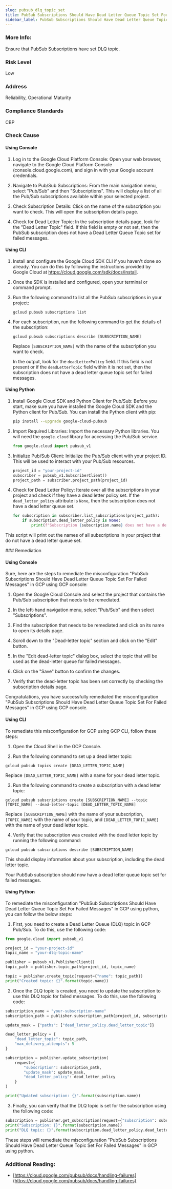 ```yaml
---
slug: pubsub_dlq_topic_set
title: PubSub Subscriptions Should Have Dead Letter Queue Topic Set For Failed Messages
sidebar_label: PubSub Subscriptions Should Have Dead Letter Queue Topic Set For Failed Messages
---
```


### More Info:

Ensure that PubSub Subscriptions have set DLQ topic.

### Risk Level

Low

### Address

Reliability, Operational Maturity

### Compliance Standards

CBP



<Tabs><Tab title='Cause'>
### Check Cause

#### Using Console

1. Log in to the Google Cloud Platform Console: Open your web browser, navigate to the Google Cloud Platform Console (console.cloud.google.com), and sign in with your Google account credentials.

2. Navigate to Pub/Sub Subscriptions: From the main navigation menu, select "Pub/Sub" and then "Subscriptions". This will display a list of all the Pub/Sub subscriptions available within your selected project.

3. Check Subscription Details: Click on the name of the subscription you want to check. This will open the subscription details page. 

4. Check for Dead Letter Topic: In the subscription details page, look for the "Dead Letter Topic" field. If this field is empty or not set, then the PubSub subscription does not have a Dead Letter Queue Topic set for failed messages.

#### Using CLI

1. Install and configure the Google Cloud SDK CLI if you haven't done so already. You can do this by following the instructions provided by Google Cloud at https://cloud.google.com/sdk/docs/install.

2. Once the SDK is installed and configured, open your terminal or command prompt.

3. Run the following command to list all the PubSub subscriptions in your project:

   ```
   gcloud pubsub subscriptions list
   ```

4. For each subscription, run the following command to get the details of the subscription:

   ```
   gcloud pubsub subscriptions describe [SUBSCRIPTION_NAME]
   ```

   Replace `[SUBSCRIPTION_NAME]` with the name of the subscription you want to check.

   In the output, look for the `deadLetterPolicy` field. If this field is not present or if the `deadLetterTopic` field within it is not set, then the subscription does not have a dead letter queue topic set for failed messages.

#### Using Python

1. Install Google Cloud SDK and Python Client for Pub/Sub: Before you start, make sure you have installed the Google Cloud SDK and the Python client for Pub/Sub. You can install the Python client with pip:

   ```bash
   pip install --upgrade google-cloud-pubsub
   ```

2. Import Required Libraries: Import the necessary Python libraries. You will need the `google.cloud` library for accessing the Pub/Sub service.

   ```python
   from google.cloud import pubsub_v1
   ```

3. Initialize Pub/Sub Client: Initialize the Pub/Sub client with your project ID. This will be used to interact with your Pub/Sub resources.

   ```python
   project_id = "your-project-id"
   subscriber = pubsub_v1.SubscriberClient()
   project_path = subscriber.project_path(project_id)
   ```

4. Check for Dead Letter Policy: Iterate over all the subscriptions in your project and check if they have a dead letter policy set. If the `dead_letter_policy` attribute is `None`, then the subscription does not have a dead letter queue set.

   ```python
   for subscription in subscriber.list_subscriptions(project_path):
       if subscription.dead_letter_policy is None:
           print(f"Subscription {subscription.name} does not have a dead letter queue set.")
   ```
   
This script will print out the names of all subscriptions in your project that do not have a dead letter queue set.

</Tab>


<Tab title='Remediation'>
### Remediation

#### Using Console

Sure, here are the steps to remediate the misconfiguration "PubSub Subscriptions Should Have Dead Letter Queue Topic Set For Failed Messages" in GCP using GCP console:

1. Open the Google Cloud Console and select the project that contains the Pub/Sub subscription that needs to be remediated.

2. In the left-hand navigation menu, select "Pub/Sub" and then select "Subscriptions".

3. Find the subscription that needs to be remediated and click on its name to open its details page.

4. Scroll down to the "Dead-letter topic" section and click on the "Edit" button.

5. In the "Edit dead-letter topic" dialog box, select the topic that will be used as the dead-letter queue for failed messages.

6. Click on the "Save" button to confirm the changes.

7. Verify that the dead-letter topic has been set correctly by checking the subscription details page.

Congratulations, you have successfully remediated the misconfiguration "PubSub Subscriptions Should Have Dead Letter Queue Topic Set For Failed Messages" in GCP using GCP console.

#### Using CLI

To remediate this misconfiguration for GCP using GCP CLI, follow these steps:

1. Open the Cloud Shell in the GCP Console.

2. Run the following command to set up a dead letter topic:

```
gcloud pubsub topics create [DEAD_LETTER_TOPIC_NAME]
```

Replace `[DEAD_LETTER_TOPIC_NAME]` with a name for your dead letter topic.

3. Run the following command to create a subscription with a dead letter topic:

```
gcloud pubsub subscriptions create [SUBSCRIPTION_NAME] --topic [TOPIC_NAME] --dead-letter-topic [DEAD_LETTER_TOPIC_NAME]
```

Replace `[SUBSCRIPTION_NAME]` with the name of your subscription, `[TOPIC_NAME]` with the name of your topic, and `[DEAD_LETTER_TOPIC_NAME]` with the name of your dead letter topic.

4. Verify that the subscription was created with the dead letter topic by running the following command:

```
gcloud pubsub subscriptions describe [SUBSCRIPTION_NAME]
```

This should display information about your subscription, including the dead letter topic.

Your PubSub subscription should now have a dead letter queue topic set for failed messages.

#### Using Python

To remediate the misconfiguration "PubSub Subscriptions Should Have Dead Letter Queue Topic Set For Failed Messages" in GCP using python, you can follow the below steps:

1. First, you need to create a Dead Letter Queue (DLQ) topic in GCP Pub/Sub. To do this, use the following code:

```python
from google.cloud import pubsub_v1

project_id = "your-project-id"
topic_name = "your-dlq-topic-name"

publisher = pubsub_v1.PublisherClient()
topic_path = publisher.topic_path(project_id, topic_name)

topic = publisher.create_topic(request={"name": topic_path})
print("Created topic: {}".format(topic.name))
```

2. Once the DLQ topic is created, you need to update the subscription to use this DLQ topic for failed messages. To do this, use the following code:

```python
subscription_name = "your-subscription-name"
subscription_path = publisher.subscription_path(project_id, subscription_name)

update_mask = {"paths": ["dead_letter_policy.dead_letter_topic"]}

dead_letter_policy = {
    "dead_letter_topic": topic_path,
    "max_delivery_attempts": 5
}

subscription = publisher.update_subscription(
    request={
        "subscription": subscription_path,
        "update_mask": update_mask,
        "dead_letter_policy": dead_letter_policy
    }
)

print("Updated subscription: {}".format(subscription.name))
```

3. Finally, you can verify that the DLQ topic is set for the subscription using the following code:

```python
subscription = publisher.get_subscription(request={"subscription": subscription_path})
print("Subscription: {}".format(subscription.name))
print("DLQ topic: {}".format(subscription.dead_letter_policy.dead_letter_topic))
```

These steps will remediate the misconfiguration "PubSub Subscriptions Should Have Dead Letter Queue Topic Set For Failed Messages" in GCP using python.


### Additional Reading:

- [https://cloud.google.com/pubsub/docs/handling-failures](https://cloud.google.com/pubsub/docs/handling-failures) 


</Tab>
</Tabs>